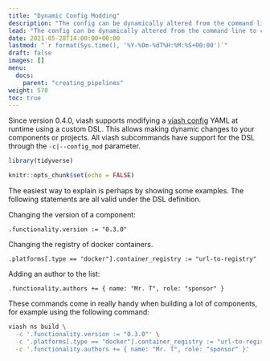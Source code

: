 ```yaml
---
title: "Dynamic Config Modding"
description: "The config can be dynamically altered from the command line to change the component's behaviour during the build-stage."
lead: "The config can be dynamically altered from the command line to change the component's behaviour during the build-stage."
date: 2021-05-28T14:00:00+00:00
lastmod: "`r format(Sys.time(), '%Y-%Om-%dT%H:%M:%S+00:00')`"
draft: false
images: []
menu:
  docs:
    parent: "creating_pipelines"
weight: 570
toc: true
---
```


Since version 0.4.0, viash supports modifying a [viash config](/docs/reference_config/config/) YAML 
at runtime using a custom DSL. This allows making dynamic changes to your components or projects.
All viash subcommands have support for the DSL through the `-c|--config_mod` parameter.


```r
library(tidyverse)

knitr::opts_chunk$set(echo = FALSE)
```


The easiest way to explain is perhaps by showing some examples. The following statements are all valid under the DSL definition.

Changing the version of a component:
```
.functionality.version := "0.3.0"
```

Changing the registry of docker containers.
```
.platforms[.type == "docker"].container_registry := "url-to-registry"
```

Adding an author to the list:
```
.functionality.authors += { name: "Mr. T", role: "sponsor" }
```

These commands come in really handy when building a lot of components, for example using the following command:
```bash
viash ns build \
  -c '.functionality.version := "0.3.0"' \
  -c '.platforms[.type == "docker"].container_registry := "url-to-registry"' \
  -c '.functionality.authors += { name: "Mr. T", role: "sponsor" }'
```
